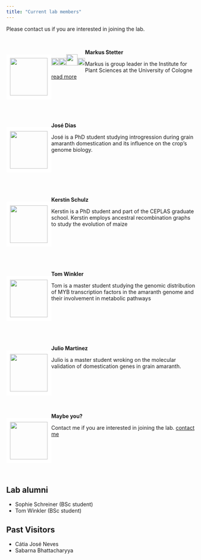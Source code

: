 ```yaml
---
title: "Current lab members"
---
```



Please contact us if you are interested in joining the lab.


<!-- break -->
<br>
<!-- break -->

<div style="float: left">
<img src="own_images/me_2016.jpg" style="width: 100px ;border:10px solid white">
</div>

**Markus Stetter** 
<div style="float: left">
<a href="https://twitter.com/mgstetter"><img src="own_images/Twitter_logo_blue.png" style="width: 20px;"></a><a href="http://mstetter.github.io"><img src="own_images/Home_icon_black.png" style="width: 20px;"></a><a href="https://scholar.google.de/citations?user=yYKVZQQAAAAJ&hl=en"><img src="own_images/scholar.png" style="width: 30px;"></a><a href="http://github.com/mstetter"><img src="own_images/GitHub-Mark-32px.png" style="width:20px;"></a>
</div>
Markus is group leader in the Institute for Plant Sciences at the University of Cologne  [read more](about.html)  

<!-- break -->
<br>
<br>
<br>
<br>
<br>
<!-- break -->

<div style="float: left">
<img src="own_images/people/jose.jpg" style="width: 100px ;border:10px solid white">
</div>

**José Dias** 
<div style="float: left">
</div>
José is a PhD student studying introgression during grain amaranth domestication and its influence on the crop's genome biology. 
<!-- break -->
<br>
<br>
<br>
<br>
<br>
<br>
<br>

<div style="float: left">
<img src="own_images/DSC_0020.jpg" style="width: 100px ;border:10px solid white">
</div>

**Kerstin Schulz** 
<div style="float: left">
</div>
Kerstin is a PhD student and part of the CEPLAS graduate school. Kerstin employs ancestral recombination graphs to study the evolution of maize 
<!-- break -->
<br>
<br>
<br>
<br>
<br>
<br>
<br>

<div style="float: left">
<img src="own_images/people/tom.jpg" style="width: 100px ;border:10px solid white">
</div>

**Tom Winkler** 
<div style="float: left">
</div>
Tom is a master student studying the genomic distribution of MYB transcription factors in the amaranth genome and their involvement in metabolic pathways
<!-- break -->
<br>
<br>
<br>
<br>
<br>
<br>
<br>

<div style="float: left">
<img src="own_images/DSC_0020.jpg" style="width: 100px ;border:10px solid white">
</div>



**Julio Martinez** 
<div style="float: left">
</div>
Julio is a master student wroking on the molecular validation of domestication genes in grain amaranth.
<!-- break -->
<br>
<br>
<br>
<br>
<br>
<br>
<br>

<div style="float: left">
<img src="own_images/DSC_0020.jpg" style="width: 100px ;border:10px solid white">
</div>

**Maybe you?** 
<div style="float: left">
</div>
Contact me if you are interested in joining the lab. [contact me](mailto:mgstetter@gmail.com) 


<!-- break -->
<br>
<br>
<br>
<br>
<br>
<!-- break -->

## Lab alumni
- Sophie Schreiner (BSc student)
- Tom Winkler (BSc student)

## Past Visitors
- Cátia José Neves
- Sabarna Bhattacharyya


<!-- Global site tag (gtag.js) - Google Analytics -->
<script async src="https://www.googletagmanager.com/gtag/js?id=UA-96594188-4"></script>
<script>
  window.dataLayer = window.dataLayer || [];
  function gtag(){dataLayer.push(arguments);}
  gtag('js', new Date());

  gtag('config', 'UA-96594188-4');
</script>
